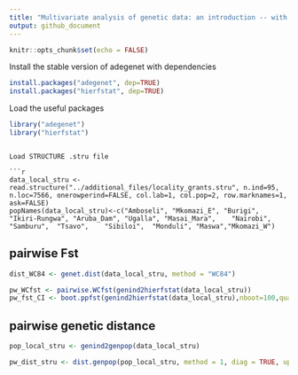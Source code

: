 ```yaml
---
title: "Multivariate analysis of genetic data: an introduction -- with Grant's Gazelle SNP Data"
output: github_document
---
```


```r
knitr::opts_chunk$set(echo = FALSE)
```

Install the stable version of adegenet with dependencies

```r
install.packages("adegenet", dep=TRUE)
install.packages("hierfstat", dep=TRUE)
```

Load the useful packages

```r
library("adegenet")
library("hierfstat")
```

```

Load STRUCTURE .stru file

```r
data_local_stru <- read.structure("../additional_files/locality_grants.stru", n.ind=95, n.loc=7566, onerowperind=FALSE, col.lab=1, col.pop=2, row.marknames=1, ask=FALSE)
popNames(data_local_stru)<-c("Amboseli", "Mkomazi_E", "Burigi", "Ikiri-Rungwa", "Aruba_Dam", "Ugalla", "Masai_Mara",	"Nairobi",	"Samburu",	"Tsavo",	"Sibiloi",	"Monduli", "Maswa","Mkomazi_W")
```


## pairwise Fst
```r
dist_WC84 <- genet.dist(data_local_stru, method = "WC84")
```


```r
pw_WCfst <- pairwise.WCfst(genind2hierfstat(data_local_stru))
pw_fst_CI <- boot.ppfst(genind2hierfstat(data_local_stru),nboot=100,quant=c(0.025,0.975),diploid=TRUE,dig=4)
```



## pairwise genetic distance

```r
pop_local_stru <- genind2genpop(data_local_stru)

pw_dist_stru <- dist.genpop(pop_local_stru, method = 1, diag = TRUE, upper = TRUE)
```
